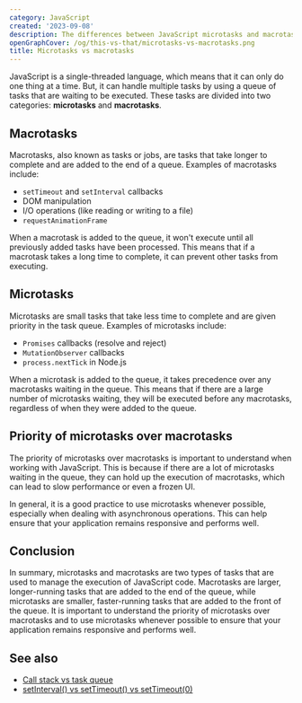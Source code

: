 ```yaml
---
category: JavaScript
created: '2023-09-08'
description: The differences between JavaScript microtasks and macrotasks
openGraphCover: /og/this-vs-that/microtasks-vs-macrotasks.png
title: Microtasks vs macrotasks
---
```


JavaScript is a single-threaded language, which means that it can only do one thing at a time. But, it can handle multiple tasks by using a queue of tasks that are waiting to be executed. These tasks are divided into two categories: **microtasks** and **macrotasks**.

## Macrotasks

Macrotasks, also known as tasks or jobs, are tasks that take longer to complete and are added to the end of a queue. Examples of macrotasks include:

-   `setTimeout` and `setInterval` callbacks
-   DOM manipulation
-   I/O operations (like reading or writing to a file)
-   `requestAnimationFrame`

When a macrotask is added to the queue, it won't execute until all previously added tasks have been processed. This means that if a macrotask takes a long time to complete, it can prevent other tasks from executing.

## Microtasks

Microtasks are small tasks that take less time to complete and are given priority in the task queue. Examples of microtasks include:

-   `Promises` callbacks (resolve and reject)
-   `MutationObserver` callbacks
-   `process.nextTick` in Node.js

When a microtask is added to the queue, it takes precedence over any macrotasks waiting in the queue. This means that if there are a large number of microtasks waiting, they will be executed before any macrotasks, regardless of when they were added to the queue.

## Priority of microtasks over macrotasks

The priority of microtasks over macrotasks is important to understand when working with JavaScript. This is because if there are a lot of microtasks waiting in the queue, they can hold up the execution of macrotasks, which can lead to slow performance or even a frozen UI.

In general, it is a good practice to use microtasks whenever possible, especially when dealing with asynchronous operations. This can help ensure that your application remains responsive and performs well.

## Conclusion

In summary, microtasks and macrotasks are two types of tasks that are used to manage the execution of JavaScript code. Macrotasks are larger, longer-running tasks that are added to the end of the queue, while microtasks are smaller, faster-running tasks that are added to the front of the queue. It is important to understand the priority of microtasks over macrotasks and to use microtasks whenever possible to ensure that your application remains responsive and performs well.

## See also

-   [Call stack vs task queue](https://phuoc.ng/collection/this-vs-that/call-stack-vs-task-queue/)
-   [setInterval() vs setTimeout() vs setTimeout(0)](https://phuoc.ng/collection/this-vs-that/set-interval-vs-set-timeout-vs-set-timeout-zero/)
